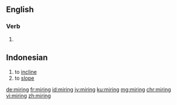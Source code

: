 ==English==

===Verb===
{{head|en|present participle}}

# {{present participle of|mire|lang=en|nocat=1}}

==Indonesian==
{{head|id|verb}}

# to [[incline]]
# to [[slope]]

[[de:miring]]
[[fr:miring]]
[[id:miring]]
[[jv:miring]]
[[ku:miring]]
[[mg:miring]]
[[chr:miring]]
[[vi:miring]]
[[zh:miring]]
